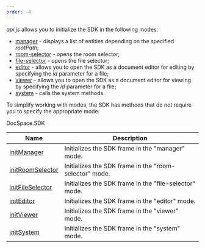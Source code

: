 ```yaml
---
order: -4
---
```

*api.js* allows you to initialize the SDK in the following modes:

* [manager](/docspace/jssdk/initmodes/manager) - displays a list of entities depending on the specified *rootPath*;
* [room-selector](/docspace/jssdk/initmodes/roomselector) - opens the room selector;
* [file-selector](/docspace/jssdk/initmodes/fileselector) - opens the file selector;
* [editor](/docspace/jssdk/initmodes/editor) - allows you to open the SDK as a document editor for editing by specifying the *id* parameter for a file;
* [viewer](/docspace/jssdk/initmodes/viewer) - allows you to open the SDK as a document editor for viewing by specifying the *id* parameter for a file;
* [system](/docspace/jssdk/initmodes/system) - calls the system methods.

To simplify working with modes, the SDK has methods that do not require you to specify the appropriate mode:

DocSpace.SDK

| Name                                                         | Description                                            |
| ------------------------------------------------------------ | ------------------------------------------------------ |
| [initManager](/docspace/jssdk/methods#initManager)           | Initializes the SDK frame in the "manager" mode.       |
| [initRoomSelector](/docspace/jssdk/methods#initRoomSelector) | Initializes the SDK frame in the "room-selector" mode. |
| [initFileSelector](/docspace/jssdk/methods#initFileSelector) | Initializes the SDK frame in the "file-selector" mode. |
| [initEditor](/docspace/jssdk/methods#initEditor)             | Initializes the SDK frame in the "editor" mode.        |
| [initViewer](/docspace/jssdk/methods#initViewer)             | Initializes the SDK frame in the "viewer" mode.        |
| [initSystem](/docspace/jssdk/methods#initSystem)             | Initializes the SDK frame in the "system" mode.        |
